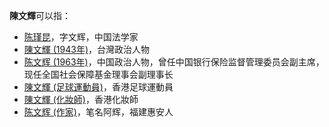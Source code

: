 '''陳文輝'''可以指：
* [[陈瑾昆|陈瑾昆]]，字文辉，中国法学家
* [[陳文輝_(1943年)|陳文輝 (1943年)]]，台灣政治人物
* [[陈文辉_(1963年)|陈文辉 (1963年)]]，中国政治人物，曾任中国银行保险监督管理委员会副主席，现任全国社会保障基金理事会副理事长
* [[陳文輝_(足球運動員)|陳文輝 (足球運動員)]]，香港足球運動員
* [[陳文輝_(化妝師)|陳文輝 (化妝師)]]，香港化妝師
* [[陈文辉_(作家)|陈文辉 (作家)]]，笔名阿辉，福建惠安人

{{Disambiguation|W|cat=三字陈姓人名消歧义}}
